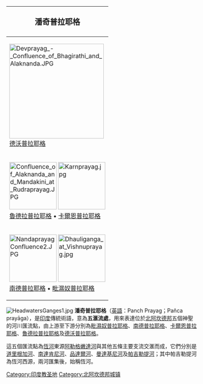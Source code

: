 {| class="infobox" style="width: 280px; text-align: center" 
! style="text-align:center; font-size: 125%;"| 潘奇普拉耶格
|-
| [[File:Devprayag_-_Confluence_of_Bhagirathi_and_Alaknanda.JPG|250x250px]]<br />[[德沃普拉耶格|德沃普拉耶格]]
|-
| [[File:Confluence_of_Alaknanda_and_Mandakini_at_Rudraprayag.JPG|125x125px]] [[File:Karnprayag.jpg|125x125px]]<br /> [[魯德拉普拉耶格|魯德拉普拉耶格]] • [[卡爾恩普拉耶格|卡爾恩普拉耶格]]
|-
| [[File:NandaprayagConfluence2.JPG|125x125px]] [[File:Dhauliganga_at_Vishnuprayag.jpg|125x125px]]<br />[[南德普拉耶格|南德普拉耶格]] • [[毗濕奴普拉耶格|毗濕奴普拉耶格]]
|}
[[File:HeadwatersGanges1.jpg|thumb]]
'''潘奇普拉耶格'''（[[英語|英語]]：Panch Prayag；{{lang-sa|पंच-प्रयाग}}Pañca prayāga），是[[印度|印度]]傳統術語，意為'''五滙流處'''，用來表達位於[[北阿坎德邦|北阿坎德邦]]{{link-en|加瓦爾喜馬拉雅山脈|Garhwal Himalaya}}五個神聖的河川匯流點，由上游至下游分別為[[毗濕奴普拉耶格|毗濕奴普拉耶格]]、[[南德普拉耶格|南德普拉耶格]]、[[卡爾恩普拉耶格|卡爾恩普拉耶格]]、[[魯德拉普拉耶格|魯德拉普拉耶格]]及[[德沃普拉耶格|德沃普拉耶格]]。

這五個匯流點為[[恆河|恆河]]東源[[阿勒格嫩達河|阿勒格嫩達河]]與其他五條主要支流交滙而成，它們分別是[[道里根加河_(西)|道里根加河]]、[[南達肯尼河|南達肯尼河]]、[[品達爾河|品達爾河]]、[[曼達基尼河|曼達基尼河]]及[[帕吉勒提河|帕吉勒提河]]；其中帕吉勒提河為恆河西源，兩河匯集後，始稱恆河。

[[Category:印度教圣地|Category:印度教圣地]]
[[Category:北阿坎德邦城镇|Category:北阿坎德邦城镇]]
